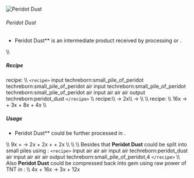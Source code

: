 ![Peridot Dust](/mods/techreborn/peridot_dust.png)

###### Peridot Dust

- Peridot Dust** is an intermediate product received by
        processing <Mcitem id="techreborn:peridot"/>
        or <Mcitem id="techreborn:peridot_ore"/>.

\\\\

##### Recipe

<Mcitem id="minecraft:crafting_table"/> recipe: \\\\
`<recipe>` input techreborn:small_pile_of_peridot
techreborn:small_pile_of_peridot air input
techreborn:small_pile_of_peridot techreborn:small_pile_of_peridot air
input air air air output techreborn:peridot_dust `</recipe>` \\\\
<Mcitem id="techreborn:grinder"/> recipe:\\\\
<Mcitem id="techreborn:peridot_ore"/> -\>
2x<Mcitem id="techreborn:peridot_dust"/>\\\\
<Mcitem id="techreborn:peridot"/> -\>
<Mcitem id="techreborn:peridot_dust"/> \\\\ \\\\
<Mcitem id="techreborn:industrial_centrifuge"/>
recipe: \\\\
16x<Mcitem id="techreborn:basalt_dust"/> -\>
<Mcitem id="techreborn:peridot_dust"/> +
3x<Mcitem id="techreborn:calcite_dust"/> +
8x<Mcitem id="techreborn:flint_dust"/> +
4x<Mcitem id="techreborn:dark_ashes"/> \\\\

##### Usage

- Peridot Dust** could be further processed in
        <Mcitem id="techreborn:industrial_electrolyzer"/>.

\\\\ 9x<Mcitem id="techreborn:peridot_dust"/> +
<Mcitem id="techreborn:empty_cell"/> -\>
2x<Mcitem id="techreborn:magnesium_dust"/> +
2x<Mcitem id="techreborn:iron_dust"/> +
<Mcitem id="techreborn:silicon_cell"/> +
2x<Mcitem id="techreborn:compressed_air_cell"/> \\\\
\\\\ \\\\ Besides that **Peridot Dust** could be split into small
piles using <Mcitem id="minecraft:crafting_table"/>:
`<recipe>` input air air air input air techreborn:peridot_dust
air input air air air output techreborn:small_pile_of_peridot,4
`</recipe>` \\\\ Also **Peridot Dust** could be compressed
back into gem using raw power of TNT in
<Mcitem id="techreborn:implosion_compressor"/>: \\\\
4x<Mcitem id="techreborn:peridot_dust"/> +
16x<Mcitem id="minecraft:TNT"/> -\>
3x<Mcitem id="techreborn:peridot"/> +
12x<Mcitem id="techreborn:dark_ashes"/>
